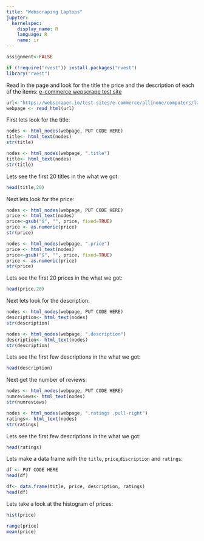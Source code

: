 ```yaml
---
title: "Webscraping Laptops"
jupyter:
  kernelspec:
    display_name: R
    language: R
    name: ir
---
```

```r
assignment<-FALSE
```

```r
if (!require("rvest")) install.packages("rvest")
library("rvest")
```
Read in the page and look for the title the price and the description of each of the items: [e-commerce wepscrape test site](https://webscraper.io/test-sites/e-commerce/allinone/computers/laptops)

```r
url<-"https://webscraper.io/test-sites/e-commerce/allinone/computers/laptops"
webpage <- read_html(url)
```

First lets look for the title:

```r
nodes <- html_nodes(webpage, PUT CODE HERE)
title<- html_text(nodes)
str(title)
```
```r
nodes <- html_nodes(webpage, ".title")
title<- html_text(nodes)
str(title)
```

Lets see the first 20 titles in the what we got:

```r
head(title,20)
```

Next lets look for the price:

```r
nodes <- html_nodes(webpage, PUT CODE HERE)
price <- html_text(nodes)
price<-gsub("$", "", price, fixed=TRUE)
price <- as.numeric(price)
str(price)
```
```r
nodes <- html_nodes(webpage, ".price")
price <- html_text(nodes)
price<-gsub("$", "", price, fixed=TRUE)
price <- as.numeric(price)
str(price)
```

Lets see the first 20 prices in the what we got:

```r
head(price,20)
```

Next lets look for the description:

```r
nodes <- html_nodes(webpage, PUT CODE HERE)
description<- html_text(nodes)
str(description)
```
```r
nodes <- html_nodes(webpage, ".description")
description<- html_text(nodes)
str(description)
```

Lets see the first few descriptions in the what we got:

```r
head(description)
```

Next get the number of reviews:

```r
nodes <- html_nodes(webpage, PUT CODE HERE)
numreviews<- html_text(nodes)
str(numreviews)
```
```r
nodes <- html_nodes(webpage, ".ratings .pull-right")
ratings<- html_text(nodes)
str(ratings)
```

Lets see the first few descriptions in the what we got:

```r
head(ratings)
```

Lets make a data frame with the `title`, `price`,`discription` and `ratings`: 

```r
df <- PUT CODE HERE
head(df)
```
```r
df<- data.frame(title, price, description, ratings) 
head(df)
```

Lets take a look at the histogram of prices:

```r
hist(price)
```

```r
range(price)
mean(price)
```

